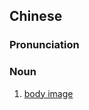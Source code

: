 {{also|身体意象}}
==Chinese==
{{zh-forms|s=身体意象|type=22}}

===Pronunciation===
{{zh-pron
|m=shēntǐ yìxiàng
|cat=n
}}

===Noun===
{{zh-noun}}

# [[body image]]